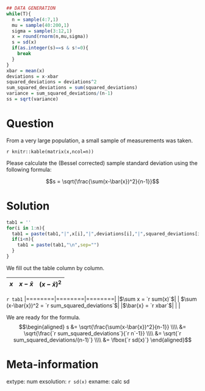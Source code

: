 ```r
## DATA GENERATION
while(T){
  n = sample(4:7,1)
  mu = sample(40:200,1)
  sigma = sample(3:12,1)
  x = round(rnorm(n,mu,sigma))
  s = sd(x)
  if(as.integer(s)==s & s!=0){
    break    
  }
}
xbar = mean(x)
deviations = x-xbar
squared_deviations = deviations^2
sum_squared_deviations = sum(squared_deviations)
variance = sum_squared_deviations/(n-1)
ss = sqrt(variance)
```

Question
========

From a very large population, a small sample of measurements was taken.

`r knitr::kable(matrix(x,ncol=n))`

Please calculate the (Bessel corrected) sample standard deviation using the following formula:

$$s = \sqrt{\frac{\sum(x-\bar{x})^2}{n-1}}$$



Solution
========

```r
tab1 = ''
for(i in 1:n){
  tab1 = paste(tab1,"|",x[i],"|",deviations[i],"|",squared_deviations[i],"|",sep="")
  if(i<n){
    tab1 = paste(tab1,"\n",sep="")
  }
}
```

We fill out the table column by column.

| $x$ | $x-\bar{x}$ | $(x-\bar{x})^2$ |
|:---:|:---:|:---:|
`r tab1`
|========|========|========|
|$\sum x = `r sum(x)`$| | $\sum (x-\bar{x})^2 = `r sum_squared_deviations`$|
|$\bar{x} = `r xbar`$| | |

We are ready for the formula.
$$\begin{aligned}
s &= \sqrt{\frac{\sum(x-\bar{x})^2}{n-1}} \\\\
&= \sqrt{\frac{`r sum_squared_deviations`}{`r n`-1}} \\\\
&= \sqrt{`r sum_squared_deviations/(n-1)`} \\\\
&= \fbox{`r sd(x)`}
\end{aligned}$$



Meta-information
============
extype: num
exsolution: `r sd(x)`
exname: calc sd